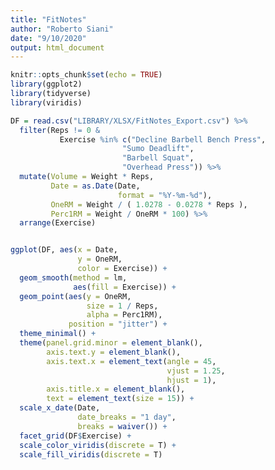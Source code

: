 ```yaml
---
title: "FitNotes"
author: "Roberto Siani"
date: "9/10/2020"
output: html_document
---
```


```r
knitr::opts_chunk$set(echo = TRUE)
library(ggplot2)
library(tidyverse)
library(viridis)
```

```r
DF = read.csv("LIBRARY/XLSX/FitNotes_Export.csv") %>% 
  filter(Reps != 0 & 
           Exercise %in% c("Decline Barbell Bench Press",
                         "Sumo Deadlift",
                         "Barbell Squat",
                         "Overhead Press")) %>% 
  mutate(Volume = Weight * Reps, 
         Date = as.Date(Date, 
                        format = "%Y-%m-%d"),
         OneRM = Weight / ( 1.0278 - 0.0278 * Reps ),
         Perc1RM = Weight / OneRM * 100) %>% 
  arrange(Exercise)


ggplot(DF, aes(x = Date,
               y = OneRM,
               color = Exercise)) +
  geom_smooth(method = lm, 
              aes(fill = Exercise)) +
  geom_point(aes(y = OneRM,
                 size = 1 / Reps,
                 alpha = Perc1RM),
             position = "jitter") +
  theme_minimal() + 
  theme(panel.grid.minor = element_blank(),
        axis.text.y = element_blank(),
        axis.text.x = element_text(angle = 45,
                                   vjust = 1.25,
                                   hjust = 1),
        axis.title.x = element_blank(),
        text = element_text(size = 15)) +
  scale_x_date(Date, 
               date_breaks = "1 day", 
               breaks = waiver()) +
  facet_grid(DF$Exercise) +
  scale_color_viridis(discrete = T) +
  scale_fill_viridis(discrete = T)


```

